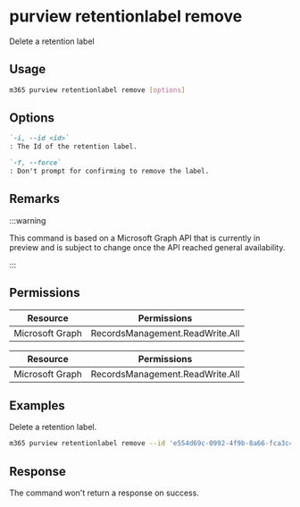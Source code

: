 
# purview retentionlabel remove

Delete a retention label

## Usage

```sh
m365 purview retentionlabel remove [options]
```

## Options

```md definition-list
`-i, --id <id>`
: The Id of the retention label.

`-f, --force`
: Don't prompt for confirming to remove the label.
```

<Global />

## Remarks

:::warning

This command is based on a Microsoft Graph API that is currently in preview and is subject to change once the API reached general availability.

:::

## Permissions
<Tabs>
  <TabItem value="Delegated">

  | Resource        | Permissions                     |
  |-----------------|---------------------------------|
  | Microsoft Graph | RecordsManagement.ReadWrite.All |

  </TabItem>
  <TabItem value="Application">

  | Resource        | Permissions                     |
  |-----------------|---------------------------------|
  | Microsoft Graph | RecordsManagement.ReadWrite.All |

  </TabItem>
</Tabs>

## Examples

Delete a retention label.

```sh
m365 purview retentionlabel remove --id 'e554d69c-0992-4f9b-8a66-fca3c4d9c531'
```

## Response

The command won't return a response on success.
